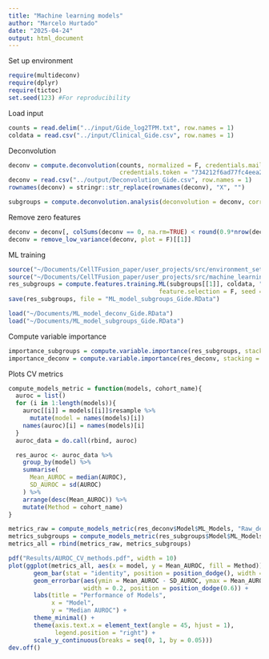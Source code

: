 ```yaml
---
title: "Machine learning models"
author: "Marcelo Hurtado"
date: "2025-04-24"
output: html_document
---
```


Set up environment
```r
require(multideconv)
require(dplyr)
require(tictoc)
set.seed(123) #For reproducibility
```

Load input
```r
counts = read.delim("../input/Gide_log2TPM.txt", row.names = 1)
coldata = read.csv("../input/Clinical_Gide.csv", row.names = 1)
```

Deconvolution
```r
deconv = compute.deconvolution(counts, normalized = F, credentials.mail = "marcelo.hurtado@inserm.fr", doParallel = T, workers = 3,
                               credentials.token = "734212f6ad77fc4eea2bdb502792f294", file_name = "Gide")
deconv = read.csv("../output/Deconvolution_Gide.csv", row.names = 1)
rownames(deconv) = stringr::str_replace(rownames(deconv), "X", "")

subgroups = compute.deconvolution.analysis(deconvolution = deconv, corr = 0.7, seed = 123, file_name = "Gide") 
```

Remove zero features
```r
deconv = deconv[, colSums(deconv == 0, na.rm=TRUE) < round(0.9*nrow(deconv)) , drop=FALSE]
deconv = remove_low_variance(deconv, plot = F)[[1]]
```

ML training
```r
source("~/Documents/CellTFusion_paper/user_projects/src/environment_set.R")
source("~/Documents/CellTFusion_paper/user_projects/src/machine_learning.R")
res_subgroups = compute.features.training.ML(subgroups[[1]], coldata, "Response", "R", metric = "AUROC", stack = F, k_folds = 5, n_rep = 20, 
                                          feature.selection = F, seed = 123, file_name = "Gide_subgroups", return = T)
save(res_subgroups, file = "ML_model_subgroups_Gide.RData")
```

```r
load("~/Documents/ML_model_deconv_Gide.RData")
load("~/Documents/ML_model_subgroups_Gide.RData")
```

Compute variable importance
```r
importance_subgroups = compute.variable.importance(res_subgroups, stacking = F, n_cores = 2)
importance_deconv = compute.variable.importance(res_deconv, stacking = F, n_cores = 2)
```

Plots CV metrics
```r
compute_models_metric = function(models, cohort_name){
  auroc = list()
  for (i in 1:length(models)){
    auroc[[i]] = models[[i]]$resample %>% 
      mutate(model = names(models)[i])
    names(auroc)[i] = names(models)[i]
  }
  auroc_data = do.call(rbind, auroc)

  res_auroc <- auroc_data %>%
    group_by(model) %>%
    summarise(
      Mean_AUROC = median(AUROC),
      SD_AUROC = sd(AUROC)
    ) %>%
    arrange(desc(Mean_AUROC)) %>%
    mutate(Method = cohort_name)
}

metrics_raw = compute_models_metric(res_deconv$Model$ML_Models, "Raw_deconvolution")
metrics_subgroups = compute_models_metric(res_subgroups$Model$ML_Models, "Subgroups_deconvolution")
metrics_all = rbind(metrics_raw, metrics_subgroups)

pdf("Results/AUROC_CV_methods.pdf", width = 10)
plot(ggplot(metrics_all, aes(x = model, y = Mean_AUROC, fill = Method)) +
       geom_bar(stat = "identity", position = position_dodge(), width = 0.6) + 
       geom_errorbar(aes(ymin = Mean_AUROC - SD_AUROC, ymax = Mean_AUROC + SD_AUROC),
                     width = 0.2, position = position_dodge(0.6)) +
       labs(title = "Performance of Models",
            x = "Model",
            y = "Median AUROC") +
       theme_minimal() +
       theme(axis.text.x = element_text(angle = 45, hjust = 1),
             legend.position = "right") +
       scale_y_continuous(breaks = seq(0, 1, by = 0.05))) 
dev.off()
```

